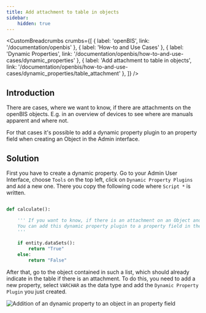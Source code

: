 ---
title: Add attachment to table in objects
sidebar:
    hidden: true
---


<CustomBreadcrumbs
  crumbs={[
    { label: 'openBIS', link: '/documentation/openbis' },
    { label: 'How-to and Use Cases' },
    { label: 'Dynamic Properties', link: '/documentation/openbis/how-to-and-use-cases/dynamic_properties' },
    { label: 'Add attachment to table in objects', link: '/documentation/openbis/how-to-and-use-cases/dynamic_properties/table_attachment' },
  ]}
/>

## Introduction
There are cases, where we want to know, if there are attachments on the openBIS objects. E.g. in an overview of devices to see where are manuals apparent and where not.

For that cases it's possible to add a dynamic property plugin to an property field when creating an Object in the Admin interface.

## Solution

First you have to create a dynamic property. Go to your Admin User Interface, choose `Tools` on the top left, click on `Dynamic Property Plugins` and `Add` a new one. There you copy the following code where `Script *` is written.

```python

def calculate():

    ''' If you want to know, if there is an attachment on an Object and display that information in an openBIS table (from a Collection or an Default Experiment)
    You can add this dynamic property plugin to a property field in the object. It will give an additional column. You can change True and False in any Text you want.
    '''
        
    if entity.dataSets():
        return "True"
    else:
        return "False"
```


After that, go to the object contained in such a list, which should already indicate in the table if there is an attachment. To do this, you need to add a new property, select `VARCHAR` as the data type and add the `Dynamic Property Plugin` you just created.

![Addition of an dynamic property to an object in an property field](src/assets/openBIS/Bild/Dyn_Prop_Attachment.png)
